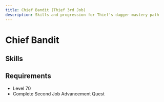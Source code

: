 ```yaml
---
title: Chief Bandit (Thief 3rd Job)
description: Skills and progression for Thief's dagger mastery path
---
```


# Chief Bandit

## Skills
<Table 
  data={skills}
  headers={["Icon", "Skill Name", "Master Level", "Description", "Type"]}
/>

## Requirements
- Level 70
- Complete Second Job Advancement Quest
